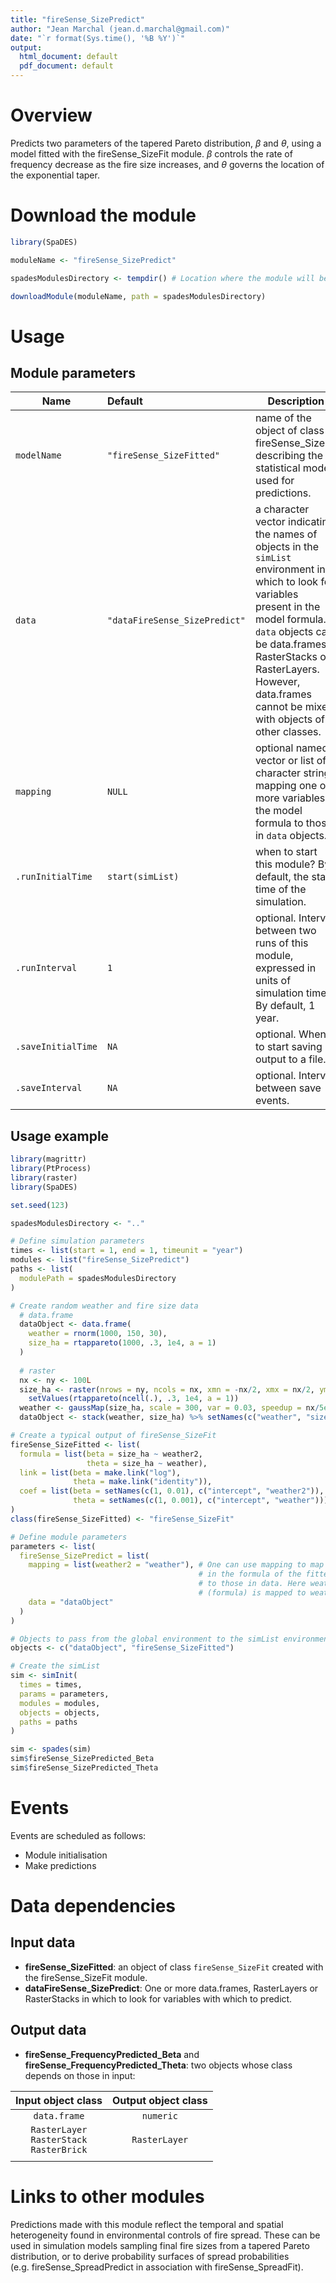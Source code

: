 ---
title: "fireSense_SizePredict"
author: "Jean Marchal (jean.d.marchal@gmail.com)"
date: "`r format(Sys.time(), '%B %Y')`"
output:
  html_document: default
  pdf_document: default
---

# Overview
Predicts two parameters of the tapered Pareto distribution, $\beta$ and $\theta$, using a model fitted with the fireSense_SizeFit module. $\beta$ controls the rate of frequency decrease as the fire size increases, and $\theta$ governs the location of the exponential taper.

# Download the module
```{r download module, eval = FALSE, echo = TRUE}
library(SpaDES)

moduleName <- "fireSense_SizePredict"

spadesModulesDirectory <- tempdir() # Location where the module will be downloaded

downloadModule(moduleName, path = spadesModulesDirectory)
```

# Usage
## Module parameters
Name|Default|Description
----|:-------|---------------------------------------------------------------------
`modelName`|`"fireSense_SizeFitted"`|name of the object of class fireSense_SizeFit describing the statistical model used for predictions.
`data`|`"dataFireSense_SizePredict"`|a character vector indicating the names of objects in the `simList` environment in which to look for variables present in the model formula. `data` objects can be data.frames, RasterStacks or RasterLayers. However, data.frames cannot be mixed with objects of other classes.
`mapping`|`NULL`|optional named vector or list of character strings mapping one or more variables in the model formula to those in `data` objects.
`.runInitialTime`|`start(simList)`|when to start this module? By default, the start time of the simulation.
`.runInterval`|`1`|optional. Interval between two runs of this module, expressed in units of simulation time. By default, 1 year.
`.saveInitialTime`|`NA`|optional. When to start saving output to a file.
`.saveInterval`|`NA`|optional. Interval between save events.

## Usage example
```{r module usage example, eval = FALSE}
library(magrittr)
library(PtProcess)
library(raster)
library(SpaDES)

set.seed(123)

spadesModulesDirectory <- ".."

# Define simulation parameters
times <- list(start = 1, end = 1, timeunit = "year")
modules <- list("fireSense_SizePredict")
paths <- list(
  modulePath = spadesModulesDirectory
)

# Create random weather and fire size data
  # data.frame
  dataObject <- data.frame(
    weather = rnorm(1000, 150, 30),
    size_ha = rtappareto(1000, .3, 1e4, a = 1)
  )
  
  # raster
  nx <- ny <- 100L
  size_ha <- raster(nrows = ny, ncols = nx, xmn = -nx/2, xmx = nx/2, ymn = -ny/2, ymx = ny/2) %>%
    setValues(rtappareto(ncell(.), .3, 1e4, a = 1))
  weather <- gaussMap(size_ha, scale = 300, var = 0.03, speedup = nx/5e2, inMemory = TRUE)
  dataObject <- stack(weather, size_ha) %>% setNames(c("weather", "size_ha"))

# Create a typical output of fireSense_SizeFit
fireSense_SizeFitted <- list(
  formula = list(beta = size_ha ~ weather2,
                 theta = size_ha ~ weather),
  link = list(beta = make.link("log"),
              theta = make.link("identity")),
  coef = list(beta = setNames(c(1, 0.01), c("intercept", "weather2")),
              theta = setNames(c(1, 0.001), c("intercept", "weather")))
)
class(fireSense_SizeFitted) <- "fireSense_SizeFit"

# Define module parameters
parameters <- list(
  fireSense_SizePredict = list(
    mapping = list(weather2 = "weather"), # One can use mapping to map variables
                                          # in the formula of the fitted object
                                          # to those in data. Here weather2 
                                          # (formula) is mapped to weather (data).
    data = "dataObject"
  )
)

# Objects to pass from the global environment to the simList environment
objects <- c("dataObject", "fireSense_SizeFitted")

# Create the simList
sim <- simInit(
  times = times, 
  params = parameters, 
  modules = modules, 
  objects = objects, 
  paths = paths
)

sim <- spades(sim)
sim$fireSense_SizePredicted_Beta
sim$fireSense_SizePredicted_Theta
```

# Events
Events are scheduled as follows:

- Module initialisation
- Make predictions

# Data dependencies
## Input data
- **fireSense_SizeFitted**: an object of class `fireSense_SizeFit` created with the fireSense_SizeFit module.
- **dataFireSense_SizePredict**: One or more data.frames, RasterLayers or RasterStacks in which to look for variables with which to predict.

## Output data
- **fireSense_FrequencyPredicted_Beta** and **fireSense_FrequencyPredicted_Theta**: two objects whose class depends on those in input:

Input object class | Output object class
:-:|:-:
`data.frame` | `numeric`
`RasterLayer`<br>`RasterStack`<br>`RasterBrick` | `RasterLayer`
||

# Links to other modules
Predictions made with this module reflect the temporal and spatial heterogeneity found in environmental controls of fire spread. These can be used in simulation models sampling final fire sizes from a tapered Pareto distribution, or to derive probability surfaces of spread probabilities (e.g. fireSense_SpreadPredict in association with fireSense_SpreadFit).

